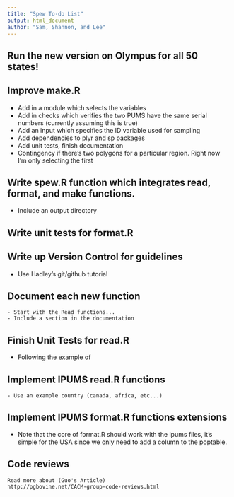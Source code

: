 ```yaml
---
title: "Spew To-do List"
output: html_document
author: "Sam, Shannon, and Lee"
---
```


## Run the new version on Olympus for all 50 states!

## Improve make.R
- Add in a module which selects the variables 
- Add in checks which verifies the two PUMS have the same serial numbers (currently assuming this is true) 
- Add an input which specifies the ID variable used for sampling 
- Add dependencies to plyr and sp packages 
- Add unit tests, finish documentation 
- Contingency if there's two polygons for a particular region. Right now I'm only selecting the first

## Write spew.R function which integrates read, format, and make functions. 
- Include an output directory 

## Write unit tests for format.R 

## Write up Version Control for guidelines 
  - Use Hadley's git/github tutorial 

## Document each new function
	- Start with the Read functions... 
	- Include a section in the documentation 
  
## Finish Unit Tests for read.R
  - Following the example of 

## Implement IPUMS read.R functions 
	- Use an example country (canada, africa, etc...)

## Implement IPUMS format.R functions extensions
  - Note that the core of format.R should work with the ipums files, 
    it's simple for the USA since we only need to add a column to the poptable. 

## Code reviews
	Read more about (Guo's Article)
	http://pgbovine.net/CACM-group-code-reviews.html  
    